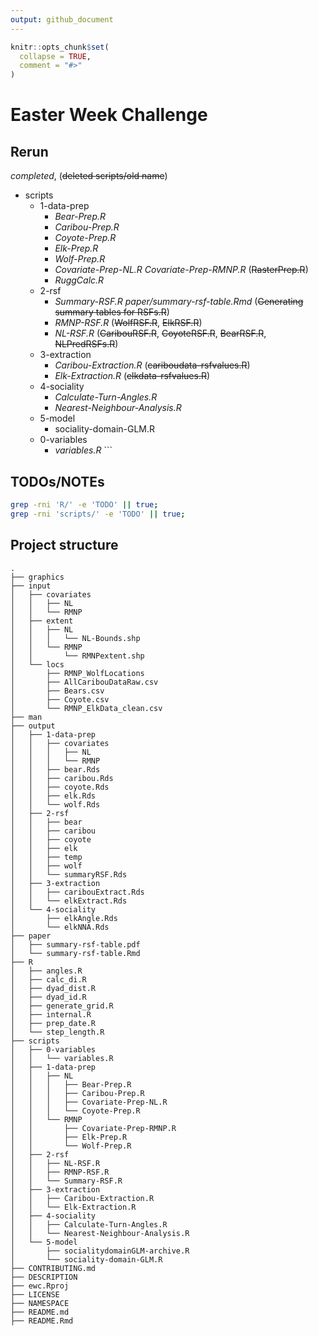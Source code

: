 ```yaml
---
output: github_document
---
```


<!-- README.md is generated from README.Rmd. Please edit that file -->

```r
knitr::opts_chunk$set(
  collapse = TRUE,
  comment = "#>"
)
```
# Easter Week Challenge

## Rerun
*completed*, (~~deleted scripts/old name~~)

* scripts
  * 1-data-prep
    * *Bear-Prep.R*
    * *Caribou-Prep.R*
    * *Coyote-Prep.R*
    * *Elk-Prep.R*
    * *Wolf-Prep.R*
    * *Covariate-Prep-NL.R* *Covariate-Prep-RMNP.R* (~~RasterPrep.R~~)
    * *RuggCalc.R*
  * 2-rsf
    * *Summary-RSF.R* *paper/summary-rsf-table.Rmd* (~~Generating summary tables for RSFs.R~~)
    * *RMNP-RSF.R* (~~WolfRSF.R~~, ~~ElkRSF.R~~)
    * *NL-RSF.R* (~~CaribouRSF.R~~, ~~CoyoteRSF.R~~, ~~BearRSF.R~~, ~~NLPredRSFs.R~~)
  * 3-extraction
    * *Caribou-Extraction.R* (~~cariboudata-rsfvalues.R~~)
    * *Elk-Extraction.R* (~~elkdata-rsfvalues.R~~)
  * 4-sociality
    * *Calculate-Turn-Angles.R*
    * *Nearest-Neighbour-Analysis.R*
  * 5-model
    * sociality-domain-GLM.R
  * 0-variables
    * *variables.R*
```



## TODOs/NOTEs

```bash
grep -rni 'R/' -e 'TODO' || true;
grep -rni 'scripts/' -e 'TODO' || true;
```

## Project structure
```
.
├── graphics
├── input
│   ├── covariates
│   │   ├── NL
│   │   └── RMNP
│   ├── extent
│   │   ├── NL
│   │   │   └── NL-Bounds.shp
│   │   └── RMNP
│   │       └── RMNPextent.shp
│   └── locs
│       ├── RMNP_WolfLocations
│       ├── AllCaribouDataRaw.csv
│       ├── Bears.csv
│       ├── Coyote.csv
│       └── RMNP_ElkData_clean.csv
├── man
├── output
│   ├── 1-data-prep
│   │   ├── covariates
│   │   │   ├── NL
│   │   │   └── RMNP
│   │   ├── bear.Rds
│   │   ├── caribou.Rds
│   │   ├── coyote.Rds
│   │   ├── elk.Rds
│   │   └── wolf.Rds
│   ├── 2-rsf
│   │   ├── bear
│   │   ├── caribou
│   │   ├── coyote
│   │   ├── elk
│   │   ├── temp
│   │   ├── wolf
│   │   └── summaryRSF.Rds
│   ├── 3-extraction
│   │   ├── caribouExtract.Rds
│   │   └── elkExtract.Rds
│   └── 4-sociality
│       ├── elkAngle.Rds
│       └── elkNNA.Rds
├── paper
│   ├── summary-rsf-table.pdf
│   └── summary-rsf-table.Rmd
├── R
│   ├── angles.R
│   ├── calc_di.R
│   ├── dyad_dist.R
│   ├── dyad_id.R
│   ├── generate_grid.R
│   ├── internal.R
│   ├── prep_date.R
│   └── step_length.R
├── scripts
│   ├── 0-variables
│   │   └── variables.R
│   ├── 1-data-prep
│   │   ├── NL
│   │   │   ├── Bear-Prep.R
│   │   │   ├── Caribou-Prep.R
│   │   │   ├── Covariate-Prep-NL.R
│   │   │   └── Coyote-Prep.R
│   │   └── RMNP
│   │       ├── Covariate-Prep-RMNP.R
│   │       ├── Elk-Prep.R
│   │       └── Wolf-Prep.R
│   ├── 2-rsf
│   │   ├── NL-RSF.R
│   │   ├── RMNP-RSF.R
│   │   └── Summary-RSF.R
│   ├── 3-extraction
│   │   ├── Caribou-Extraction.R
│   │   └── Elk-Extraction.R
│   ├── 4-sociality
│   │   ├── Calculate-Turn-Angles.R
│   │   └── Nearest-Neighbour-Analysis.R
│   └── 5-model
│       ├── socialitydomainGLM-archive.R
│       └── sociality-domain-GLM.R
├── CONTRIBUTING.md
├── DESCRIPTION
├── ewc.Rproj
├── LICENSE
├── NAMESPACE
├── README.md
├── README.Rmd
```